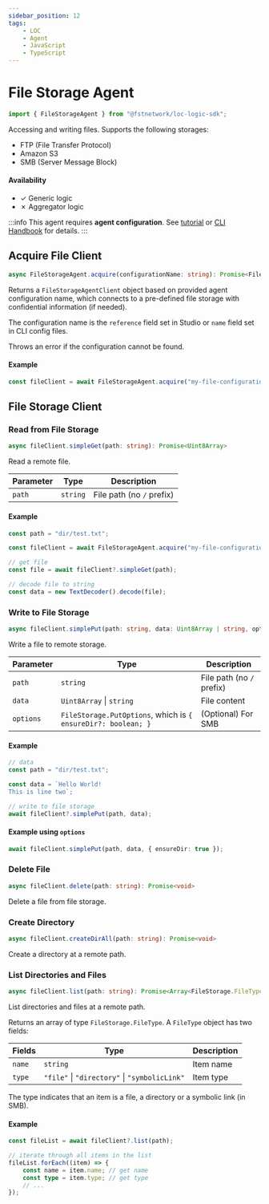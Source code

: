 ```yaml
---
sidebar_position: 12
tags:
    - LOC
    - Agent
    - JavaScript
    - TypeScript
---
```


# File Storage Agent

```typescript
import { FileStorageAgent } from "@fstnetwork/loc-logic-sdk";
```

Accessing and writing files. Supports the following storages:

-   FTP (File Transfer Protocol)
-   Amazon S3
-   SMB (Server Message Block)


#### Availability

-   ✓ Generic logic
-   ✗ Aggregator logic

:::info
This agent requires **agent configuration**. See [tutorial](/legacy/0.7/tutorials/http-agent-configuration) or [CLI Handbook](/legacy/0.7/cli-handbook/agent-configuration) for details.
:::

## Acquire File Client

```typescript
async FileStorageAgent.acquire(configurationName: string): Promise<FileStorageAgentClient>
```

Returns a `FileStorageAgentClient` object based on provided agent configuration name, which connects to a pre-defined file storage with confidential information (if needed).

The configuration name is the `reference` field set in Studio or `name` field set in CLI config files.

Throws an error if the configuration cannot be found.

#### Example

```typescript showLineNumbers
const fileClient = await FileStorageAgent.acquire("my-file-configuration");
```

## File Storage Client

### Read from File Storage

```typescript
async fileClient.simpleGet(path: string): Promise<Uint8Array>
```

Read a remote file.

| Parameter | Type     | Description               |
| --------- | -------- | ------------------------- |
| `path`    | `string` | File path (no `/` prefix) |

#### Example

```typescript showLineNumbers
const path = "dir/test.txt";

const fileClient = await FileStorageAgent.acquire("my-file-configuration");

// get file
const file = await fileClient?.simpleGet(path);

// decode file to string
const data = new TextDecoder().decode(file);
```

### Write to File Storage

```typescript
async fileClient.simplePut(path: string, data: Uint8Array | string, options?: FileStorage.PutOptions): Promise<number>
```

Write a file to remote storage.

| Parameter | Type                                                          | Description               |
| --------- | ------------------------------------------------------------- | ------------------------- |
| `path`    | `string`                                                      | File path (no `/` prefix) |
| `data`    | `Uint8Array` &#124; `string`                                  | File content              |
| `options` | `FileStorage.PutOptions`, which is `{ ensureDir?: boolean; }` | (Optional) For SMB        |

#### Example

```typescript showLineNumbers
// data
const path = "dir/test.txt";

const data = `Hello World!
This is line two`;

// write to file storage
await fileClient?.simplePut(path, data);
```

#### Example using `options`

```typescript showLineNumbers
await fileClient.simplePut(path, data, { ensureDir: true });
```

### Delete File

```typescript
async fileClient.delete(path: string): Promise<void>
```

Delete a file from file storage.

### Create Directory

```typescript
async fileClient.createDirAll(path: string): Promise<void>
```

Create a directory at a remote path.

### List Directories and Files

```typescript
async fileClient.list(path: string): Promise<Array<FileStorage.FileType>>
```

List directories and files at a remote path.

Returns an array of type `FileStorage.FileType`. A `FileType` object has two fields:

| Fields | Type                                                  | Description |
| ------ | ----------------------------------------------------- | ----------- |
| `name` | `string`                                              | Item name   |
| `type` | `"file"` &#124; `"directory"` &#124; `"symbolicLink"` | Item type   |

The type indicates that an item is a file, a directory or a symbolic link (in SMB).

#### Example

```typescript showLineNumbers
const fileList = await fileClient?.list(path);

// iterate through all items in the list
fileList.forEach((item) => {
    const name = item.name; // get name
    const type = item.type; // get type
    // ...
});
```
